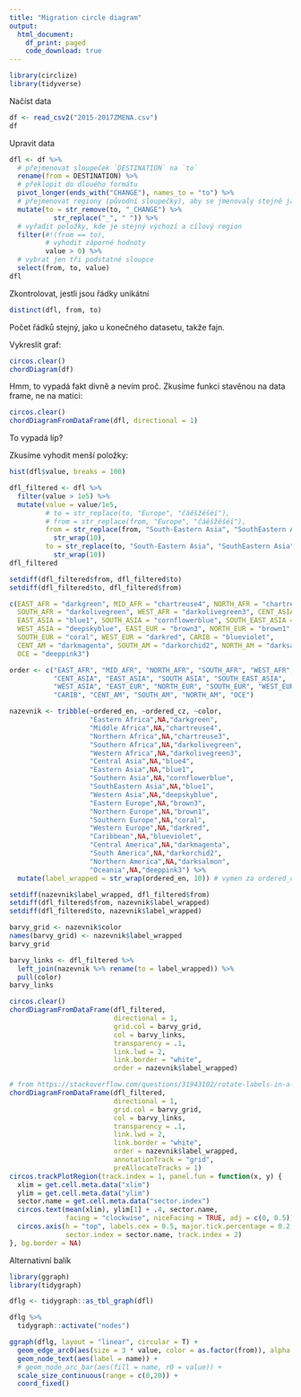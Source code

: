 ```yaml
---
title: "Migration circle diagram"
output:
  html_document:
    df_print: paged
    code_download: true
---
```


```r
library(circlize)
library(tidyverse)
```

Načíst data

```r
df <- read_csv2("2015-2017ZMENA.csv")
df
```

Upravit data

```r
dfl <- df %>%
  # přejmenovat sloupeček `DESTINATION` na `to` 
  rename(from = DESTINATION) %>%
  # překlopit do dlouého formátu
  pivot_longer(ends_with("CHANGE"), names_to = "to") %>%
  # přejmenovat regiony (původní sloupečky), aby se jmenovaly stejně jako regiony v prvním sloupečku (bez "_CHANGE" a "_" místo mezery v názvu)
  mutate(to = str_remove(to, "_CHANGE") %>%
           str_replace("_", " ")) %>%
  # vyřadit položky, kde je stejný výchozí a cílový region
  filter(#!(from == to),
         # vyhodit záporné hodnoty
         value > 0) %>% 
  # vybrat jen tři podstatné sloupce
  select(from, to, value)
dfl
```

Zkontrolovat, jestli jsou řádky unikátní 

```r
distinct(dfl, from, to)
```

Počet řádků stejný, jako u konečného datasetu, takže fajn.

Vykreslit graf:

```r
circos.clear()
chordDiagram(df)
```

Hmm, to vypadá fakt divně a nevím proč. Zkusíme funkci stavěnou na data frame, ne na matici:

```r
circos.clear()
chordDiagramFromDataFrame(dfl, directional = 1)
```

To vypadá líp?

Zkusíme vyhodit menší položky:

```r
hist(dfl$value, breaks = 100)
```


```r
dfl_filtered <- dfl %>% 
  filter(value > 1e5) %>% 
  mutate(value = value/1e5,
         # to = str_replace(to, "Europe", "čáěšžěšéí"),
         # from = str_replace(from, "Europe", "čáěšžěšéí"),
         from = str_replace(from, "South-Eastern Asia", "SouthEastern Asia") %>%
           str_wrap(10),
         to = str_replace(to, "South-Eastern Asia", "SouthEastern Asia") %>% 
           str_wrap(10))
dfl_filtered
```

```r
setdiff(dfl_filtered$from, dfl_filtered$to)
setdiff(dfl_filtered$to, dfl_filtered$from)
```

```r
c(EAST_AFR = "darkgreen", MID_AFR = "chartreuse4", NORTH_AFR = "chartreuse3", 
  SOUTH_AFR = "darkolivegreen", WEST_AFR = "darkolivegreen3", CENT_ASIA = "blue4",
  EAST_ASIA = "blue1", SOUTH_ASIA = "cornflowerblue", SOUTH_EAST_ASIA = "blue1",
  WEST_ASIA = "deepskyblue", EAST_EUR = "brown3", NORTH_EUR = "brown1", 
  SOUTH_EUR = "coral", WEST_EUR = "darkred", CARIB = "blueviolet", 
  CENT_AM = "darkmagenta", SOUTH_AM = "darkorchid2", NORTH_AM = "darksalmon", 
  OCE = "deeppink3")
```



```r
order <- c("EAST_AFR", "MID_AFR", "NORTH_AFR", "SOUTH_AFR", "WEST_AFR", 
           "CENT_ASIA", "EAST_ASIA", "SOUTH_ASIA", "SOUTH_EAST_ASIA", 
           "WEST_ASIA", "EAST_EUR", "NORTH_EUR", "SOUTH_EUR", "WEST_EUR", 
           "CARIB", "CENT_AM", "SOUTH_AM", "NORTH_AM", "OCE")

nazevnik <- tribble(~ordered_en, ~ordered_cz, ~color,
                    "Eastern Africa",NA,"darkgreen",
                    "Middle Africa",NA,"chartreuse4",
                    "Northern Africa",NA,"chartreuse3",
                    "Southern Africa",NA,"darkolivegreen",
                    "Western Africa",NA,"darkolivegreen3",
                    "Central Asia",NA,"blue4",
                    "Eastern Asia",NA,"blue1",
                    "Southern Asia",NA,"cornflowerblue",
                    "SouthEastern Asia",NA,"blue1",
                    "Western Asia",NA,"deepskyblue",
                    "Eastern Europe",NA,"brown3",
                    "Northern Europe",NA,"brown1",
                    "Southern Europe",NA,"coral",
                    "Western Europe",NA,"darkred",
                    "Caribbean",NA,"blueviolet",
                    "Central America",NA,"darkmagenta",
                    "South America",NA,"darkorchid2",
                    "Northern America",NA,"darksalmon",
                    "Oceania",NA,"deeppink3") %>% 
  mutate(label_wrapped = str_wrap(ordered_en, 10)) # vymen za ordered_cz pro CZ

setdiff(nazevnik$label_wrapped, dfl_filtered$from)
setdiff(dfl_filtered$from, nazevnik$label_wrapped)
setdiff(dfl_filtered$to, nazevnik$label_wrapped)
```


```r
barvy_grid <- nazevnik$color
names(barvy_grid) <- nazevnik$label_wrapped
barvy_grid
```


```r
barvy_links <- dfl_filtered %>% 
  left_join(nazevnik %>% rename(to = label_wrapped)) %>% 
  pull(color)
barvy_links
```


```r
circos.clear()
chordDiagramFromDataFrame(dfl_filtered,
                          directional = 1,
                          grid.col = barvy_grid,
                          col = barvy_links,
                          transparency = .1,
                          link.lwd = 2,
                          link.border = "white",
                          order = nazevnik$label_wrapped)
```

```r
# from https://stackoverflow.com/questions/31943102/rotate-labels-in-a-chorddiagram-r-circlize
chordDiagramFromDataFrame(dfl_filtered, 
                          directional = 1,
                          grid.col = barvy_grid,
                          col = barvy_links,
                          transparency = .1,
                          link.lwd = 2,
                          link.border = "white",
                          order = nazevnik$label_wrapped,
                          annotationTrack = "grid", 
                          preAllocateTracks = 1)
circos.trackPlotRegion(track.index = 1, panel.fun = function(x, y) {
  xlim = get.cell.meta.data("xlim")
  ylim = get.cell.meta.data("ylim")
  sector.name = get.cell.meta.data("sector.index")
  circos.text(mean(xlim), ylim[1] + .4, sector.name, 
              facing = "clockwise", niceFacing = TRUE, adj = c(0, 0.5))
  circos.axis(h = "top", labels.cex = 0.5, major.tick.percentage = 0.2, 
              sector.index = sector.name, track.index = 2)
}, bg.border = NA)
```


Alternativní balík

```r
library(ggraph)
library(tidygraph)
```

```r
dflg <- tidygraph::as_tbl_graph(dfl)
```

```r
dflg %>% 
  tidygraph::activate("nodes")
```



```r

ggraph(dflg, layout = "linear", circular = T) +
  geom_edge_arc0(aes(size = 3 * value, color = as.factor(from)), alpha = .3) +
  geom_node_text(aes(label = name)) + 
  # geom_node_arc_bar(aes(fill = name, r0 = value)) + 
  scale_size_continuous(range = c(0,20)) +
  coord_fixed()
```



